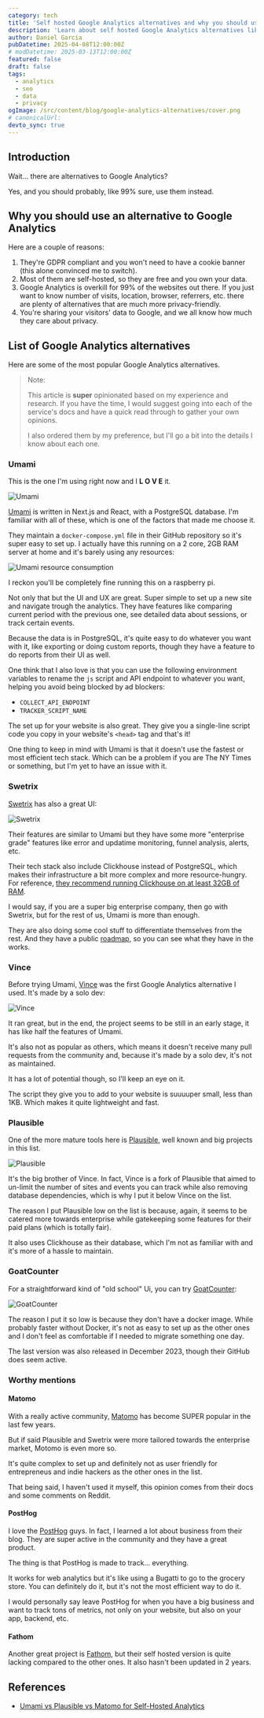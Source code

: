 ```yaml
---
category: tech
title: 'Self hosted Google Analytics alternatives and why you should use them'
description: 'Learn about self hosted Google Analytics alternatives like Matomo, Plausible, Fathom, Vince, Umami and more and why you should use them.'
author: Daniel Garcia
pubDatetime: 2025-04-08T12:00:00Z
# modDatetime: 2025-03-13T12:00:00Z
featured: false
draft: false
tags:
  - analytics
  - seo
  - data
  - privacy
ogImage: /src/content/blog/google-analytics-alternatives/cover.png
# canonicalUrl:
devto_sync: true
---
```



## Introduction

Wait... there are alternatives to Google Analytics?

Yes, and you should probably, like 99% sure, use them instead.

<WebsiteDesignCTA client:visible />

## Why you should use an alternative to Google Analytics

Here are a couple of reasons:

1. They're GDPR compliant and you won't need to have a cookie banner (this alone convinced me to switch).
2. Most of them are self-hosted, so they are free and you own your data.
3. Google Analytics is overkill for 99% of the websites out there. If you just want to know number of visits, location, browser, referrers, etc. there are plenty of alternatives that are much more privacy-friendly.
4. You're sharing your visitors' data to Google, and we all know how much they care about privacy.

## List of Google Analytics alternatives

Here are some of the most popular Google Analytics alternatives.

> Note:
>
> This article is **super** opinionated based on my experience and research. If you have the time, I would suggest going into each of the service's docs and have a quick read through to gather your own opinions.
>
> I also ordered them by my preference, but I'll go a bit into the details I know about each one.

### Umami

This is the one I'm using right now and I **L O V E** it.

![Umami](./umami.png)

[Umami](https://github.com/umami-software/umami) is written in Next.js and React, with a PostgreSQL database. I'm familiar with all of these, which is one of the factors that made me choose it.

They maintain a `docker-compose.yml` file in their GitHub repository so it's super easy to set up. I actually have this running on a 2 core, 2GB RAM server at home and it's barely using any resources:

![Umami resource consumption](./umami-resources.png)

I reckon you'll be completely fine running this on a raspberry pi.

Not only that but the UI and UX are great. Super simple to set up a new site and navigate trough the analytics. They have features like comparing current period with the previous one, see detailed data about sessions, or track certain events.

Because the data is in PostgreSQL, it's quite easy to do whatever you want with it, like exporting or doing custom reports, though they have a feature to do reports from their UI as well.

One think that I also love is that you can use the following environment variables to rename the `js` script and API endpoint to whatever you want, helping you avoid being blocked by ad blockers:

- `COLLECT_API_ENDPOINT`
- `TRACKER_SCRIPT_NAME`

The set up for your website is also great. They give you a single-line script code you copy in your website's `<head>` tag and that's it!

One thing to keep in mind with Umami is that it doesn't use the fastest or most efficient tech stack. Which can be a problem if you are The NY Times or something, but I'm yet to have an issue with it.

### Swetrix

[Swetrix](https://github.com/Swetrix/swetrix)
has also a great UI:

![Swetrix](./swetrix.png)

Their features are similar to Umami but they have some more "enterprise grade" features like error and updatime monitoring, funnel analysis, alerts, etc.

Their tech stack also include Clickhouse instead of PostgreSQL, which makes their infrastructure a bit more complex and more resource-hungry. For reference, [they recommend running Clickhouse on at least 32GB of RAM](https://clickhouse.com/docs/operations/tips#using-less-than-16gb-of-ram).

I would say, if you are a super big enterprise company, then go with Swetrix, but for the rest of us, Umami is more than enough.

They are also doing some cool stuff to differentiate themselves from the rest. And they have a public [roadmap](https://github.com/orgs/Swetrix/projects/7), so you can see what they have in the works.

### Vince

Before trying Umami, [Vince](https://github.com/vinceanalytics/vince) was the first Google Analytics alternative I used. It's made by a solo dev:

![Vince](./vince.png)

It ran great, but in the end, the project seems to be still in an early stage, it has like half the features of Umami.

It's also not as popular as others, which means it doesn't receive many pull requests from the community and, because it's made by a solo dev, it's not as maintained.

It has a lot of potential though, so I'll keep an eye on it.

The script they give you to add to your website is suuuuper small, less than 1KB. Which makes it quite lightweight and fast.

### Plausible

One of the more mature tools here is [Plausible](https://github.com/plausible/analytics), well known and big projects in this list.

![Plausible](./plausible.png)

It's the big brother of Vince. In fact, Vince is a fork of Plausible that aimed to un-limit the number of sites and events you can track while also removing database dependencies, which is why I put it below Vince on the list.

The reason I put Plausible low on the list is because, again, it seems to be catered more towards enterprise while gatekeeping some features for their paid plans (which is totally fair).

It also uses Clickhouse as their database, which I'm not as familiar with and it's more of a hassle to maintain.

### GoatCounter

For a straightforward kind of "old school" Ui, you can try [GoatCounter](https://github.com/arp242/goatcounter):

![GoatCounter](./goatcounter.png)

The reason I put it so low is because they don't have a docker image. While probably faster without Docker, it's not as easy to set up as the other ones and I don't feel as comfortable if I needed to migrate something one day.

The last version was also released in December 2023, though their GitHub does seem active.

### Worthy mentions

#### Matomo

With a really active community, [Matomo](https://github.com/matomo-org/matomo) has become SUPER popular in the last few years.

But if said Plausible and Swetrix were more tailored towards the enterprise market, Motomo is even more so.

It's quite complex to set up and definitely not as user friendly for entrepreneus and indie hackers as the other ones in the list.

That being said, I haven't used it myself, this opinion comes from their docs and some comments on Reddit.

#### PostHog

I love the [PostHog](https://github.com/PostHog/posthog) guys. In fact, I learned a lot about business from their blog. They are super active in the community and they have a great product.

The thing is that PostHog is made to track... everything.

It works for web analytics but it's like using a Bugatti to go to the grocery store. You can definitely do it, but it's not the most efficient way to do it.

I would personally say leave PostHog for when you have a big business and want to track tons of metrics, not only on your website, but also on your app, backend, etc.

#### Fathom

Another great project is [Fathom](https://github.com/usefathom/fathom), but their self hosted version is quite lacking compared to the other ones. It also hasn't been updated in 2 years.

## References

- [Umami vs Plausible vs Matomo for Self-Hosted Analytics](https://aaronjbecker.com/posts/umami-vs-plausible-vs-matomo-self-hosted-analytics/)
